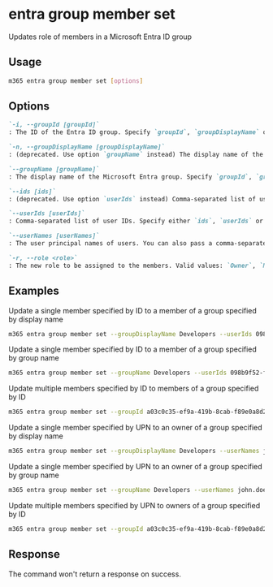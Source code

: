 
# entra group member set

Updates role of members in a Microsoft Entra ID group

## Usage

```sh
m365 entra group member set [options]
```

## Options

```md definition-list
`-i, --groupId [groupId]`
: The ID of the Entra ID group. Specify `groupId`, `groupDisplayName` or `groupName` but not multiple.

`-n, --groupDisplayName [groupDisplayName]`
: (deprecated. Use option `groupName` instead) The display name of the Entra ID group. Specify `groupId`, `groupDisplayName` or `groupName` but not multiple.

`--groupName [groupName]`
: The display name of the Microsoft Entra group. Specify `groupId`, `groupDisplayName` or `groupName` but not multiple.

`--ids [ids]`
: (deprecated. Use option `userIds` instead) Comma-separated list of user IDs. Specify either `ids`, `userIds` or `userNames` but not multiple.

`--userIds [userIds]`
: Comma-separated list of user IDs. Specify either `ids`, `userIds` or `userNames` but not multiple.

`--userNames [userNames]`
: The user principal names of users. You can also pass a comma-separated list of UPNs. Specify either `ids` or `userNames` but not both.

`-r, --role <role>`
: The new role to be assigned to the members. Valid values: `Owner`, `Member`.
```

<Global />

## Examples

Update a single member specified by ID to a member of a group specified by display name

```sh
m365 entra group member set --groupDisplayName Developers --userIds 098b9f52-f48c-4401-819f-29c33794c3f5 --role Member
```

Update a single member specified by ID to a member of a group specified by group name

```sh
m365 entra group member set --groupName Developers --userIds 098b9f52-f48c-4401-819f-29c33794c3f5 --role Member
```

Update multiple members specified by ID to members of a group specified by ID

```sh
m365 entra group member set --groupId a03c0c35-ef9a-419b-8cab-f89e0a8d2d2a --userIds "098b9f52-f48c-4401-819f-29c33794c3f5,f1e06e31-3abf-4746-83c2-1513d71f38b8" --role Member
```

Update a single member specified by UPN to an owner of a group specified by display name

```sh
m365 entra group member set --groupDisplayName Developers --userNames john.doe@contoso.com --role Owner
```

Update a single member specified by UPN to an owner of a group specified by group name

```sh
m365 entra group member set --groupName Developers --userNames john.doe@contoso.com --role Owner
```

Update multiple members specified by UPN to owners of a group specified by ID

```sh
m365 entra group member set --groupId a03c0c35-ef9a-419b-8cab-f89e0a8d2d2a --userNames "john.doe@contoso.com,adele.vance@contoso.com" --role Owner
```

## Response

The command won't return a response on success.
